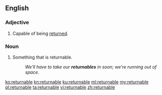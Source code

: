==English==

===Adjective===
{{en-adj|-}}

# Capable of being [[return]]ed.

===Noun===
{{en-noun}}

# Something that is returnable.
#: ''We'll have to take our '''returnables''' in soon; we're running out of space.''

[[ko:returnable]]
[[kn:returnable]]
[[ku:returnable]]
[[ml:returnable]]
[[my:returnable]]
[[pl:returnable]]
[[ta:returnable]]
[[vi:returnable]]
[[zh:returnable]]